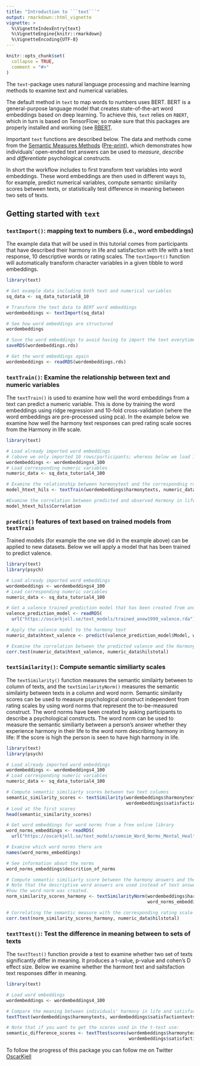 ```yaml
---
title: "Introduction to ```text```"
output: rmarkdown::html_vignette
vignette: >
  %\VignetteIndexEntry{text}
  %\VignetteEngine{knitr::rmarkdown}
  %\VignetteEncoding{UTF-8}
---
```


```r
knitr::opts_chunk$set(
  collapse = TRUE,
  comment = "#>"
)
```
The ```text```-package uses natural language processing and machine learning methods to examine text and numerical variables.

The default method in ```text``` to map words to numbers uses BERT. BERT is a general-purpose language model that creates state-of-the-art word embeddings based on deep learning. To achieve this, ```text``` relies on ```RBERT```, which in turn is based on TensorFlow; so make sure that this packages are properly installed and working (see [RBERT](https://github.com/johnERgordon/RBERT). 

Important ```text``` functions are described below. The data and methods come from the [Semantic Measures Methods](https://www.ncbi.nlm.nih.gov/pubmed/29963879) ([Pre-print](https://psyarxiv.com/er6t7/)), which demonstrates how individuals' open-ended text answers can be used to *measure*, *describe* and *differentiate* psychological constructs.

In short the workflow includes to first transform text variables into word embeddings. These word embeddings are then used in different ways to, for example, predict numerical variables, compute semantic similarity scores between texts, or statistically test difference in meaning between two sets of texts.


## Getting started with ```text```
### ```textImport()```: mapping text to numbers (i.e., word embeddings)
The example data that will be used in this tutorial comes from participants that have described their harmony in life and satisfaction with life with a text response, 10 descriptive words or rating scales. The ```textImport()``` function will automatically transform character variables in a given tibble to word embeddings. 

```r

library(text)

# Get example data including both text and numerical variables
sq_data <- sq_data_tutorial8_10

# Transform the text data to BERT word embeddings
wordembeddings <- textImport(sq_data)

# See how word embeddings are structured
wordembeddings

# Save the word embeddings to avoid having to import the text everytime
saveRDS(wordembeddings.rds)

# Get the word embeddings again  
wordembeddings <- readRDS(wordembeddings.rds)

```

### ```textTrain()```: Examine the relationship between text and numeric variables
The ```textTrain()``` is used to examine how well the word embeddings from a text can predict a numeric variable. This is done by training the word embeddings using ridge regression and 10-fold cross-validation (where the word embeddings are pre-processed using pca). In the example below we examine how well the harmony text responses can pred rating scale socres from the Harmony in life scale. 
```r
library(text)

# Load already imported word embeddings
# (above we only imported 10 rows/participants; whereas below we load 100 rows/participants
wordembeddings <- wordembeddings4_100
# Load corresponding numeric variables
numeric_data <- sq_data_tutorial4_100

# Examine the relationship between harmonytext and the correspondnig rating scale
model_htext_hils <- textTrain(wordembeddings$harmonytexts, numeric_data$hilstotal)

#Examine the correlation between predicted and observed Harmony in life scale scores
model_htext_hils$Correlation

```


### ```predict()``` features of text based on trained models from ```textTrain```
Trained models (for example the one we did in the example above) can be applied to new datasets. Below we will apply a model that has been trained to predict valence.   
```r
library(text)
library(psych)

# Load already imported word embeddings
wordembeddings <- wordembeddings4_100
# Load corresponding numeric variables
numeric_data <- sq_data_tutorial4_100

# Get a valence trained prediction model that has been created from another dataset. 
valence_prediction_model <- readRDS(
  url("https://oscarkjell.se/text_models/trained_anew1999_valence.rda"))

# Apply the valence model to the harmony text
numeric_data$htext_valence <- predict(valence_prediction_model$Model, wordembeddings$harmonytexts)

# Examine the correlation between the predicted valence and the Harmony in life scale score
corr.test(numeric_data$htext_valence, numeric_data$hilstotal)

```

### ```textSimilarity()```: Compute semantic similiarty scales
The ```textSimilarity()``` function measures the semantic similairty between to column of texts, and the ```textSimilarityNorm()``` measures the semantic similairty between texts in a column and word norm. 
Semantic similarity scores can be used to measure psychological construct independent from rating scales by using word norms that represent the to-be-measured construct. The word norms have been created by asking participants to describe a psychological constructs. The word norm can be used to measure the semantic similiarty between a person's answer whether they experience harmony in their life to the word norm describing harmony in life: If the score is high the person is seen to have high harmony in life. 
```r

library(text)
library(psych)

# Load already imported word embeddings
wordembeddings <- wordembeddings4_100
# Load corresponding numeric variables
numeric_data <- sq_data_tutorial4_100

# Compute semantic similiarty scores between two text columns
semantic_similarity_scores <- textSimilarity(wordembeddings$harmonytexts, 
                                             wordembeddings$satisfactiontexts)
# Lood at the first scores
head(semantic_similarity_scores)

# Get word embeddings for word norms from a free online library
word_norms_embeddings <- readRDS(
  url("https://oscarkjell.se/text_models/semsim_Word_Norms_Mental_Health_Kjell2018.rda"))

# Examine which word norms there are
names(word_norms_embeddings)

# See information about the norms
word_norms_embeddings$descrition_of_norms

# Compute semantic similiarty score between the harmony answers and the harmony norm
# Note that the descriptive word answers are used instead of text answers to correspond with 
#how the word norm was created.
norm_similarity_scores_harmony <- textSimilarityNorm(wordembeddings$harmonywords, 
                                                     word_norms_embeddings$harmonynorm)

# Correlating the semantic measure with the corresponding rating scale
corr.test(norm_similarity_scores_harmony, numeric_data$hilstotal)

```


### ```textTtest()```: Test the difference in meaning between to sets of texts
The ```textTtest()``` function provide a test to examine whether two set of texts significantly differ in meaning. It produces a t-value, p-value and cohen's D effect size. Below we examine whether the harmont text and saitsfaction text responses differ in meaning. 
```r

library(text)

# Load word embeddings
wordembeddings <- wordembeddings4_100

# Compare the meaning between individuals' harmony in life and satisfaction with life answers
textTtest(wordembeddings$harmonytexts, wordembeddings$satisfactiontexts)

# Note that if you want to get the scores used in the t-test use:
semantic_difference_scores <- textTtestscores(wordembeddings$harmonytexts, 
                                              wordembeddings$satisfactiontexts)


```


To follow the progress of this package you can follow me on Twitter [OscarKjell](https://twitter.com/OscarKjell)


